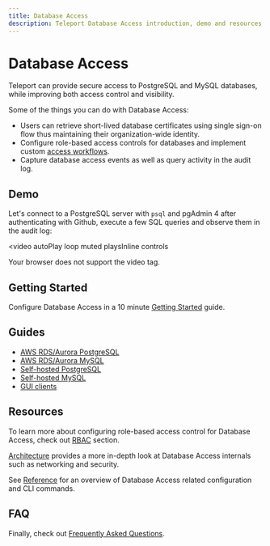 ```yaml
---
title: Database Access
description: Teleport Database Access introduction, demo and resources
---
```


# Database Access

Teleport can provide secure access to PostgreSQL and MySQL databases, while
improving both access control and visibility.

Some of the things you can do with Database Access:

- Users can retrieve short-lived database certificates using single sign-on
  flow thus maintaining their organization-wide identity.
- Configure role-based access controls for databases and implement custom
  [access workflows](./enterprise/workflow/index.mdx).
- Capture database access events as well as query activity in the audit log.

## Demo

Let's connect to a PostgreSQL server with `psql` and pgAdmin 4 after authenticating
with Github, execute a few SQL queries and observe them in the audit log:

<video
  autoPlay
  loop
  muted
  playsInline
  controls
>
  <source
    src="https://goteleport.com/teleport/videos/database-access-preview/dbaccessdemo.mp4"
    type="video/mp4"
  />

  <source
    src="https://goteleport.com/teleport/videos/database-access-preview/dbaccessdemo.webm"
    type="video/webm"
  />

  Your browser does not support the video tag.
</video>

## Getting Started

Configure Database Access in a 10 minute [Getting Started](./database-access/getting-started.mdx)
guide.

## Guides

- [AWS RDS/Aurora PostgreSQL](./database-access/guides/postgres-aws.mdx)
- [AWS RDS/Aurora MySQL](./database-access/guides/mysql-aws.mdx)
- [Self-hosted PostgreSQL](./database-access/guides/postgres-self-hosted.mdx)
- [Self-hosted MySQL](./database-access/guides/mysql-self-hosted.mdx)
- [GUI clients](./database-access/guides/gui-clients.mdx)

## Resources

To learn more about configuring role-based access control for Database Access,
check out [RBAC](./database-access/rbac.mdx) section.

[Architecture](./database-access/architecture.mdx) provides a more in-depth
look at Database Access internals such as networking and security.

See [Reference](./database-access/reference.mdx) for an overview of
Database Access related configuration and CLI commands.

## FAQ

Finally, check out [Frequently Asked Questions](./database-access/faq.mdx).
